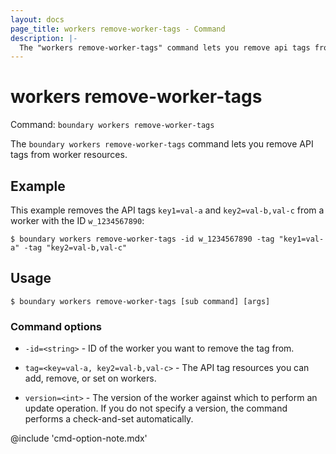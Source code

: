 ```yaml
---
layout: docs
page_title: workers remove-worker-tags - Command
description: |-
  The "workers remove-worker-tags" command lets you remove api tags from worker resources.
---
```


# workers remove-worker-tags

Command: `boundary workers remove-worker-tags`

The `boundary workers remove-worker-tags` command lets you remove API tags from worker resources.

## Example

This example removes the API tags `key1=val-a` and `key2=val-b,val-c` from a worker with the ID `w_1234567890`:

```shell-session
$ boundary workers remove-worker-tags -id w_1234567890 -tag "key1=val-a" -tag "key2=val-b,val-c"
```

## Usage

<CodeBlockConfig hideClipboard>

```shell-session
$ boundary workers remove-worker-tags [sub command] [args]
```

</CodeBlockConfig>


### Command options

- `-id=<string>` - ID of the worker you want to remove the tag from.

- `tag=<key=val-a, key2=val-b,val-c>` - The API tag resources you can add, remove, or set on workers.

- `version=<int>` - The version of the worker against which to perform an update operation.
If you do not specify a version, the command performs a check-and-set automatically.

@include 'cmd-option-note.mdx'